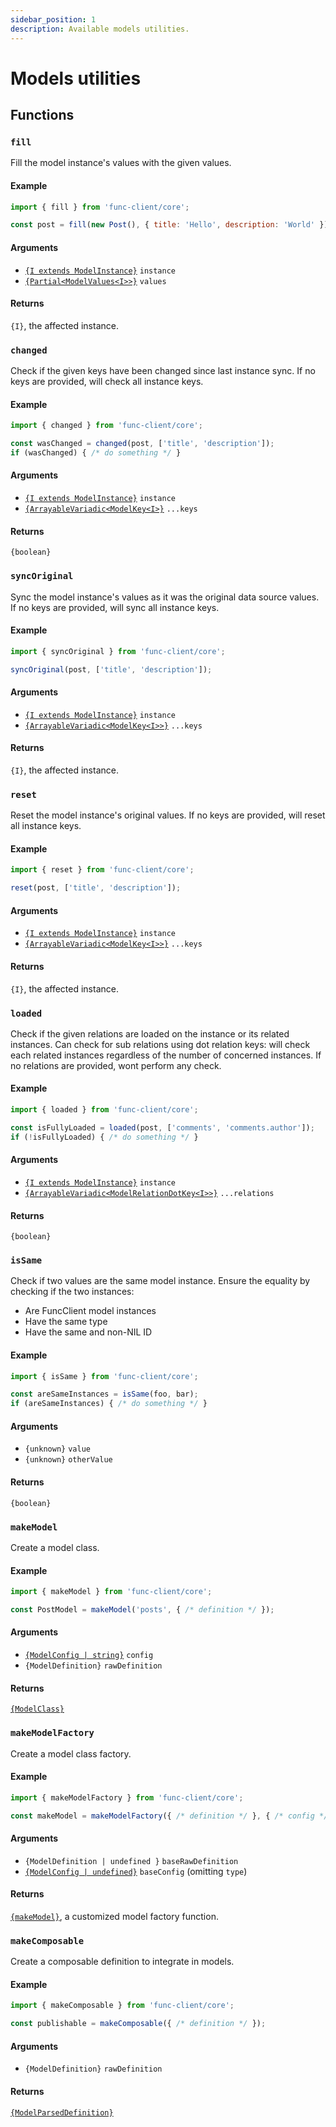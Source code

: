 ```yaml
---
sidebar_position: 1
description: Available models utilities.
---
```


# Models utilities

## Functions

### `fill`

Fill the model instance's values with the given values.

#### Example

```javascript
import { fill } from 'func-client/core';

const post = fill(new Post(), { title: 'Hello', description: 'World' });
```

#### Arguments

- [`{I extends ModelInstance}`](/docs/api/func-client/modules/core#modelinstance) `instance`
- [`{Partial<ModelValues<I>>}`](/docs/api/func-client/modules/core#modelvalues) `values`

#### Returns

`{I}`, the affected instance.

### `changed`

Check if the given keys have been changed since last instance sync.
If no keys are provided, will check all instance keys.

#### Example

```javascript
import { changed } from 'func-client/core';

const wasChanged = changed(post, ['title', 'description']);
if (wasChanged) { /* do something */ }
```

#### Arguments

- [`{I extends ModelInstance}`](/docs/api/func-client/modules/core#modelinstance) `instance`
- [`{ArrayableVariadic<ModelKey<I>}`](/docs/api/func-client/modules/core#modelkey) `...keys`

#### Returns

`{boolean}`

### `syncOriginal`

Sync the model instance's values as it was the original data source values.
If no keys are provided, will sync all instance keys.

#### Example

```javascript
import { syncOriginal } from 'func-client/core';

syncOriginal(post, ['title', 'description']);
```

#### Arguments

- [`{I extends ModelInstance}`](/docs/api/func-client/modules/core#modelinstance) `instance`
- [`{ArrayableVariadic<ModelKey<I>>}`](/docs/api/func-client/modules/core#modelkey) `...keys`

#### Returns

`{I}`, the affected instance.

### `reset`

Reset the model instance's original values.
If no keys are provided, will reset all instance keys.

#### Example

```javascript
import { reset } from 'func-client/core';

reset(post, ['title', 'description']);
```

#### Arguments

- [`{I extends ModelInstance}`](/docs/api/func-client/modules/core#modelinstance) `instance`
- [`{ArrayableVariadic<ModelKey<I>>}`](/docs/api/func-client/modules/core#modelkey) `...keys`

#### Returns

`{I}`, the affected instance.

### `loaded`

Check if the given relations are loaded on the instance or its related instances.
Can check for sub relations using dot relation keys: will check each related instances regardless
of the number of concerned instances.
If no relations are provided, wont perform any check.

#### Example

```javascript
import { loaded } from 'func-client/core';

const isFullyLoaded = loaded(post, ['comments', 'comments.author']);
if (!isFullyLoaded) { /* do something */ }
```

#### Arguments

- [`{I extends ModelInstance}`](/docs/api/func-client/modules/core#modelinstance) `instance`
- [`{ArrayableVariadic<ModelRelationDotKey<I>>}`](/docs/api/func-client/modules/core#modelrelationdotkey) `...relations`

#### Returns

`{boolean}`

### `isSame`

Check if two values are the same model instance. Ensure the equality by
checking if the two instances:

- Are FuncClient model instances
- Have the same type
- Have the same and non-NIL ID

#### Example

```javascript
import { isSame } from 'func-client/core';

const areSameInstances = isSame(foo, bar);
if (areSameInstances) { /* do something */ }
```

#### Arguments

- `{unknown}` `value`
- `{unknown}` `otherValue`

#### Returns

`{boolean}`

### `makeModel`

Create a model class.

#### Example

```javascript
import { makeModel } from 'func-client/core';

const PostModel = makeModel('posts', { /* definition */ });
```

#### Arguments

- [`{ModelConfig | string}`](/docs/api/func-client/modules/core#modelconfig) `config`
- `{ModelDefinition}` `rawDefinition`

#### Returns

[`{ModelClass}`](/docs/api/func-client/modules/core#modelclass)

### `makeModelFactory`

Create a model class factory.

#### Example

```javascript
import { makeModelFactory } from 'func-client/core';

const makeModel = makeModelFactory({ /* definition */ }, { /* config */ });
```

#### Arguments

- `{ModelDefinition | undefined }` `baseRawDefinition`
- [`{ModelConfig | undefined}`](/docs/api/func-client/modules/core#modelconfig) `baseConfig` (omitting `type`)

#### Returns

[`{makeModel}`](#makemodel), a customized model factory function.

### `makeComposable`

Create a composable definition to integrate in models.

#### Example

```javascript
import { makeComposable } from 'func-client/core';

const publishable = makeComposable({ /* definition */ });
```

#### Arguments

- `{ModelDefinition}` `rawDefinition`

#### Returns

[`{ModelParsedDefinition}`](/docs/api/func-client/modules/core#modelparseddefinition)
